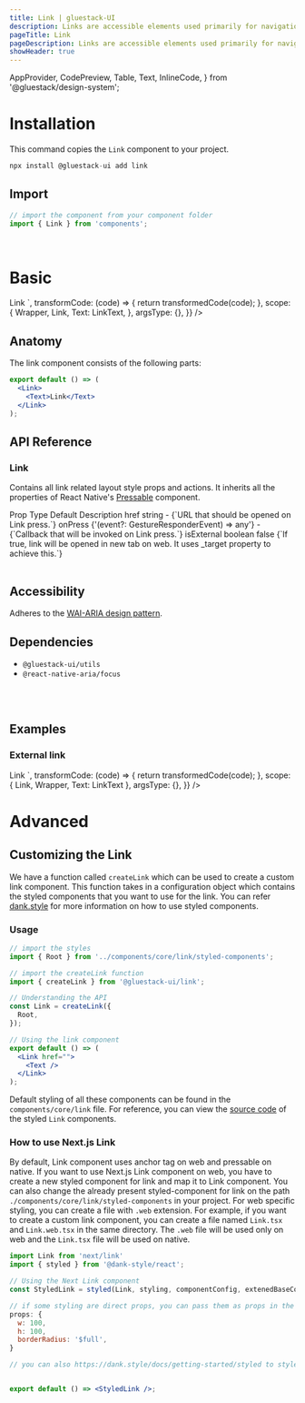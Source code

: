 ```yaml
---
title: Link | gluestack-UI
description: Links are accessible elements used primarily for navigation. This component is styled to resemble a hyperlink.
pageTitle: Link
pageDescription: Links are accessible elements used primarily for navigation. This component is styled to resemble a hyperlink.
showHeader: true
---
```



<Meta title="components/Forms/Link" />

  AppProvider,
  CodePreview,
  Table,
  Text,
  InlineCode,
} from '@gluestack/design-system';


# Installation

This command copies the `Link` component to your project.

```jsx
npx install @gluestack-ui add link
```

## Import

```jsx
// import the component from your component folder
import { Link } from 'components';
```

<br />

# Basic

<AppProvider>
  <CodePreview
    showComponentRenderer={true}
    showArgsController={false}
    metaData={{
      code: `
<Link href="https://gluestack.io/">
  <Text>Link</Text>
</Link>
`,
      transformCode: (code) => {
        return transformedCode(code);
      },
      scope: {
        Wrapper,
        Link,
        Text: LinkText,
      },
      argsType: {},
    }}
  />
</AppProvider>
<br />

## Anatomy

The link component consists of the following parts:

```jsx
export default () => (
  <Link>
    <Text>Link</Text>
  </Link>
);
```

## API Reference

### Link

Contains all link related layout style props and actions.
It inherits all the properties of React Native's [Pressable](https://reactnative.dev/docs/pressable#props) component.

<AppProvider>
  <Table>
    <Table.THead>
      <Table.TR>
        <Table.TH>
          <Table.TText>Prop</Table.TText>
        </Table.TH>
        <Table.TH>
          <Table.TText>Type</Table.TText>
        </Table.TH>
        <Table.TH>
          <Table.TText>Default</Table.TText>
        </Table.TH>
        <Table.TH>
          <Table.TText>Description</Table.TText>
        </Table.TH>
      </Table.TR>
    </Table.THead>
    <Table.TBody>
      <Table.TR>
        <Table.TD>
          <Table.TText>
            <InlineCode>href</InlineCode>
          </Table.TText>
        </Table.TD>
        <Table.TD>
          <Table.TText>string</Table.TText>
        </Table.TD>
        <Table.TD>
          <Table.TText>-</Table.TText>
        </Table.TD>
        <Table.TD>
          <Table.TText>{`URL that should be opened on Link press.`}</Table.TText>
        </Table.TD>
      </Table.TR>
      <Table.TR>
        <Table.TD>
          <Table.TText>
            <InlineCode>onPress</InlineCode>
          </Table.TText>
        </Table.TD>
        <Table.TD>
          <Table.TText>{'(event?: GestureResponderEvent) => any'}</Table.TText>
        </Table.TD>
        <Table.TD>
          <Table.TText>-</Table.TText>
        </Table.TD>
        <Table.TD>
          <Table.TText>{`Callback that will be invoked on Link press.`}</Table.TText>
        </Table.TD>
      </Table.TR>
      <Table.TR>
        <Table.TD>
          <Table.TText>
            <InlineCode>isExternal</InlineCode>
          </Table.TText>
        </Table.TD>
        <Table.TD>
          <Table.TText>boolean</Table.TText>
        </Table.TD>
        <Table.TD>
          <Table.TText>false</Table.TText>
        </Table.TD>
        <Table.TD>
          <Table.TText>{`If true, link will be opened in new tab on web. It uses _target property to achieve this.`}</Table.TText>
        </Table.TD>
      </Table.TR>
    </Table.TBody>
  </Table>
</AppProvider>

## Accessibility

Adheres to the [WAI-ARIA design pattern]('https://www.w3.org/WAI/ARIA/apg/#link').

## Dependencies

- `@gluestack-ui/utils`
- `@react-native-aria/focus`

<br />
<br />

## Examples

### External link

<AppProvider>
  <CodePreview
    showComponentRenderer={true}
    showArgsController={false}
    metaData={{
      code: `
<Link href="https://gluestack.io/" isExternal>
  <Text>Link</Text>
</Link>
`,
      transformCode: (code) => {
        return transformedCode(code);
      },
      scope: { Link, Wrapper, Text: LinkText },
      argsType: {},
    }}
  />
</AppProvider>

<br />

# Advanced

## Customizing the Link

We have a function called `createLink` which can be used to create a custom link component. This function takes in a configuration object which contains the styled components that you want to use for the link. You can refer [dank.style](https://dank.style/) for more information on how to use styled components.

### Usage

```jsx
// import the styles
import { Root } from '../components/core/link/styled-components';

// import the createLink function
import { createLink } from '@gluestack-ui/link';

// Understanding the API
const Link = createLink({
  Root,
});

// Using the link component
export default () => (
  <Link href="">
    <Text />
  </Link>
);
```

Default styling of all these components can be found in the `components/core/link` file. For reference, you can view the [source code](https://github.com/gluestack/gluestack-ui/blob/development/example/storybook/src/components/Link/index.tsx) of the styled `Link` components.

### How to use Next.js Link

By default, Link component uses anchor tag on web and pressable on native. If you want to use Next.js Link component on web, you have to create a new styled component for link and map it to Link component. You can also change the already present styled-component for link on the path `./components/core/link/styled-components` in your project. For web specific styling, you can create a file with `.web` extension. For example, if you want to create a custom link component, you can create a file named `Link.tsx` and `Link.web.tsx` in the same directory. The `.web` file will be used only on web and the `Link.tsx` file will be used on native.

```jsx
import Link from 'next/link'
import { styled } from '@dank-style/react';

// Using the Next Link component
const StyledLink = styled(Link, styling, componentConfig, extenedBaseConfig);

// if some styling are direct props, you can pass them as props in the styling
props: {
  w: 100,
  h: 100,
  borderRadius: '$full',
}

// you can also https://dank.style/docs/getting-started/styled to style the component


export default () => <StyledLink />;
```
